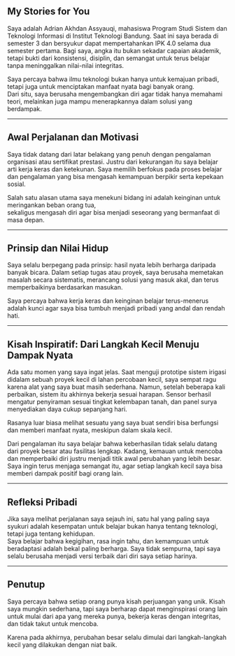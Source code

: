 ## My Stories for You

Saya adalah Adrian Akhdan Assyauqi, mahasiswa Program Studi Sistem dan Teknologi Informasi di Institut Teknologi Bandung. Saat ini saya berada di semester 3 dan bersyukur dapat mempertahankan IPK 4.0 selama dua semester pertama. Bagi saya, angka itu bukan sekadar capaian akademik, tetapi bukti dari konsistensi, disiplin, dan semangat untuk terus belajar tanpa meninggalkan nilai-nilai integritas.

Saya percaya bahwa ilmu teknologi bukan hanya untuk kemajuan pribadi, tetapi juga untuk menciptakan manfaat nyata bagi banyak orang.  
Dari situ, saya berusaha mengembangkan diri agar tidak hanya memahami teori, melainkan juga mampu menerapkannya dalam solusi yang berdampak.

---

## Awal Perjalanan dan Motivasi

Saya tidak datang dari latar belakang yang penuh dengan pengalaman organisasi atau sertifikat prestasi. Justru dari kekurangan itu saya belajar arti kerja keras dan ketekunan. Saya memilih berfokus pada proses belajar dan pengalaman yang bisa mengasah kemampuan berpikir serta kepekaan sosial.

Salah satu alasan utama saya menekuni bidang ini adalah keinginan untuk meringankan beban orang tua,  
sekaligus mengasah diri agar bisa menjadi seseorang yang bermanfaat di masa depan.

---

## Prinsip dan Nilai Hidup

Saya selalu berpegang pada prinsip: hasil nyata lebih berharga daripada banyak bicara. Dalam setiap tugas atau proyek, saya berusaha memetakan masalah secara sistematis, merancang solusi yang masuk akal, dan terus memperbaikinya berdasarkan masukan.

Saya percaya bahwa kerja keras dan keinginan belajar terus-menerus adalah kunci agar saya bisa tumbuh menjadi pribadi yang andal dan rendah hati.

---

## Kisah Inspiratif: Dari Langkah Kecil Menuju Dampak Nyata

Ada satu momen yang saya ingat jelas. Saat menguji prototipe sistem irigasi didalam sebuah proyek kecil di lahan percobaan kecil, saya sempat ragu karena alat yang saya buat masih sederhana. Namun, setelah beberapa kali perbaikan, sistem itu akhirnya bekerja sesuai harapan. Sensor berhasil mengatur penyiraman sesuai tingkat kelembapan tanah, dan panel surya menyediakan daya cukup sepanjang hari.

Rasanya luar biasa melihat sesuatu yang saya buat sendiri bisa berfungsi dan memberi manfaat nyata, meskipun dalam skala kecil.  

Dari pengalaman itu saya belajar bahwa keberhasilan tidak selalu datang dari proyek besar atau fasilitas lengkap. Kadang, kemauan untuk mencoba dan memperbaiki diri justru menjadi titik awal perubahan yang lebih besar. Saya ingin terus menjaga semangat itu, agar setiap langkah kecil saya bisa memberi dampak positif bagi orang lain.

---

## Refleksi Pribadi

Jika saya melihat perjalanan saya sejauh ini, satu hal yang paling saya syukuri adalah kesempatan untuk belajar bukan hanya tentang teknologi, tetapi juga tentang kehidupan.  
Saya belajar bahwa kegigihan, rasa ingin tahu, dan kemampuan untuk beradaptasi adalah bekal paling berharga. Saya tidak sempurna, tapi saya selalu berusaha menjadi versi terbaik dari diri saya setiap harinya.

---

## Penutup

Saya percaya bahwa setiap orang punya kisah perjuangan yang unik. Kisah saya mungkin sederhana, tapi saya berharap dapat menginspirasi orang lain untuk mulai dari apa yang mereka punya, bekerja keras dengan integritas, dan tidak takut untuk mencoba.  

Karena pada akhirnya, perubahan besar selalu dimulai dari langkah-langkah kecil yang dilakukan dengan niat baik.